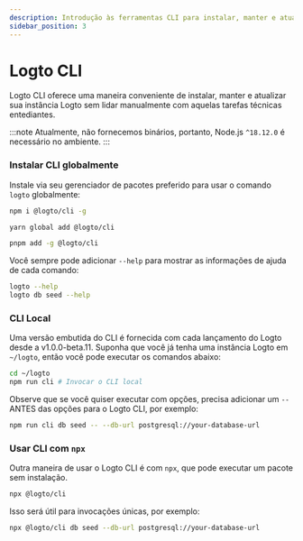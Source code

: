 ```yaml
---
description: Introdução às ferramentas CLI para instalar, manter e atualizar sua instância Logto sem lidar manualmente com aquelas tarefas técnicas entediantes.
sidebar_position: 3
---
```



# Logto CLI

Logto CLI oferece uma maneira conveniente de instalar, manter e atualizar sua instância Logto sem lidar manualmente com aquelas tarefas técnicas entediantes.

:::note
Atualmente, não fornecemos binários, portanto, Node.js `^18.12.0` é necessário no ambiente.
:::

### Instalar CLI globalmente

Instale via seu gerenciador de pacotes preferido para usar o comando `logto` globalmente:

<Tabs>

  <TabItem value="npm" label="npm">

```bash
npm i @logto/cli -g
```

  </TabItem>
  <TabItem value="yarn" label="Yarn">

```bash
yarn global add @logto/cli
```

  </TabItem>
  <TabItem value="pnpm" label="pnpm">

```bash
pnpm add -g @logto/cli
```

  </TabItem>

</Tabs>

Você sempre pode adicionar `--help` para mostrar as informações de ajuda de cada comando:

```bash
logto --help
logto db seed --help
```

### CLI Local

Uma versão embutida do CLI é fornecida com cada lançamento do Logto desde a v1.0.0-beta.11. Suponha que você já tenha uma instância Logto em `~/logto`, então você pode executar os comandos abaixo:

```bash
cd ~/logto
npm run cli # Invocar o CLI local
```

Observe que se você quiser executar com opções, precisa adicionar um `--` ANTES das opções para o Logto CLI, por exemplo:

```bash
npm run cli db seed -- --db-url postgresql://your-database-url
```

### Usar CLI com `npx`

Outra maneira de usar o Logto CLI é com `npx`, que pode executar um pacote sem instalação.

```bash
npx @logto/cli
```

Isso será útil para invocações únicas, por exemplo:

```bash
npx @logto/cli db seed --db-url postgresql://your-database-url
```
